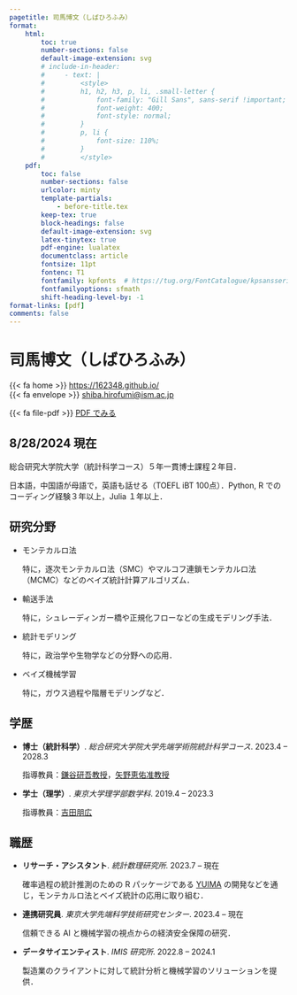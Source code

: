 ```yaml
---
pagetitle: 司馬博文（しばひろふみ）
format:
    html:
        toc: true
        number-sections: false
        default-image-extension: svg
        # include-in-header: 
        #     - text: |
        #         <style>
        #         h1, h2, h3, p, li, .small-letter {
        #             font-family: "Gill Sans", sans-serif !important;
        #             font-weight: 400;
        #             font-style: normal;
        #         }
        #         p, li {
        #             font-size: 110%;
        #         }
        #         </style>
    pdf: 
        toc: false
        number-sections: false
        urlcolor: minty
        template-partials: 
            - before-title.tex
        keep-tex: true
        block-headings: false
        default-image-extension: svg
        latex-tinytex: true
        pdf-engine: lualatex
        documentclass: article
        fontsize: 11pt
        fontenc: T1
        fontfamily: kpfonts  # https://tug.org/FontCatalogue/kpsansserif/
        fontfamilyoptions: sfmath
        shift-heading-level-by: -1
format-links: [pdf]
comments: false
---
```


::: {layout="[50,50]" layout-valign="bottom"}

::: {#first-column}
# \Huge 司馬博文（しばひろふみ） {.large-letter}
:::

::: {#second-column .artificial-align}

\color{minty}

\hfill [{{< fa home >}}]{.color-minty} [https://162348.github.io/](https://162348.github.io/){.small-letter}\par<br>
\hfill [{{< fa envelope >}}]{.color-minty} [shiba.hirofumi@ism.ac.jp](mailto:shiba.hirofumi@ism.ac.jp){.small-letter}\par

::: {.content-visible when-format="html"}

[{{< fa file-pdf >}}]{.color-minty} [PDF でみる](https://162348.github.io/static/CV/cv_Japanese.pdf){.small-letter}

:::

:::

:::

\vspace{-1em}

## 8/28/2024 現在

総合研究大学院大学（統計科学コース）５年一貫博士課程２年目．

<!-- 1999年生まれ，男，日本国籍． -->

日本語，中国語が母語で，英語も話せる（TOEFL iBT 100点）．Python, R でのコーディング経験３年以上，Julia １年以上．

## 研究分野

* モンテカルロ法

    特に，逐次モンテカルロ法（SMC）やマルコフ連鎖モンテカルロ法（MCMC）などのベイズ統計計算アルゴリズム．

* 輸送手法

    特に，シュレーディンガー橋や正規化フローなどの生成モデリング手法．

* 統計モデリング

    特に，政治学や生物学などの分野への応用．

* ベイズ機械学習
    
    特に，ガウス過程や階層モデリングなど．

## 学歴

::: {.content-visible when-format="pdf"}
\renewcommand{\labelitemi}{\textcolor{minty}{\faGraduationCap}}
:::

* **博士（統計科学）**. _総合研究大学院大学先端学術院統計科学コース_. \hfill [2023.4 -- 2028.3]{.cvdate}

    指導教員：[鎌谷研吾教授](https://sites.google.com/view/kengokamatani/home)，[矢野恵佑准教授](https://sites.google.com/site/kyanostat/)

* **学士（理学）**. _東京大学理学部数学科_. \hfill [2019.4 -- 2023.3]{.cvdate}

    指導教員：[吉田朋広](https://www.ms.u-tokyo.ac.jp/~nakahiro/hp-naka-e)

## 職歴

::: {.content-visible when-format="pdf"}
\renewcommand{\labelitemi}{\textcolor{minty}{\faUniversity}}
:::

* **リサーチ・アシスタント**. _統計数理研究所_. \hfill [2023.7 -- 現在]{.cvdate}

    確率過程の統計推測のための R パッケージである [YUIMA](https://r-forge.r-project.org/projects/yuima/) の開発などを通じ，モンテカルロ法とベイズ統計の応用に取り組む．

* **連携研究員**. _東京大学先端科学技術研究センター_. \hfill [2023.4 -- 現在]{.cvdate}

    信頼できる AI と機械学習の視点からの経済安全保障の研究．

* **データサイエンティスト**. _IMIS 研究所_. \hfill [2022.8 -- 2024.1]{.cvdate}

    製造業のクライアントに対して統計分析と機械学習のソリューションを提供．


::: {.content-visible when-format="pdf"}
\renewcommand{\labelitemi}{\textcolor{minty}{\faBookmark}}
:::
